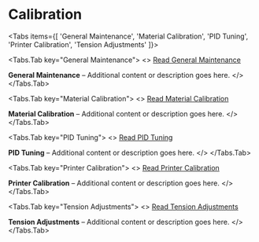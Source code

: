
# Calibration

<Tabs items={[
  'General Maintenance',
  'Material Calibration',
  'PID Tuning',
  'Printer Calibration',
  'Tension Adjustments'
]}>

<Tabs.Tab key="General Maintenance">
<>
[Read General Maintenance](/General_Maintance)

**General Maintenance** – Additional content or description goes here.
</>
</Tabs.Tab>



<Tabs.Tab key="Material Calibration">
<>
[Read Material Calibration](/Materal_Calabration)

**Material Calibration** – Additional content or description goes here.
</>
</Tabs.Tab>

<Tabs.Tab key="PID Tuning">
<>
[Read PID Tuning](/PID_Tune)

**PID Tuning** – Additional content or description goes here.
</>
</Tabs.Tab>

<Tabs.Tab key="Printer Calibration">
<>
[Read Printer Calibration](/Printer_Calabration)

**Printer Calibration** – Additional content or description goes here.
</>
</Tabs.Tab>

<Tabs.Tab key="Tension Adjustments">
<>
[Read Tension Adjustments](/Tension_Adjustments)

**Tension Adjustments** – Additional content or description goes here.
</>
</Tabs.Tab>

</Tabs>
